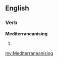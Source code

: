 ==English==

===Verb===
'''Mediterraneanising'''

# {{present participle of|[[Mediterraneanise]]}}

[[my:Mediterraneanising]]